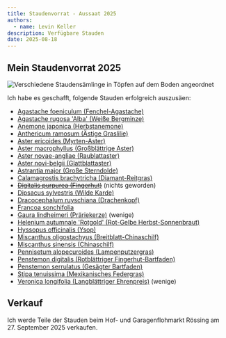 ```yaml
---
title: Staudenvorrat - Aussaat 2025
authors:
  - name: Levin Keller
description: Verfügbare Stauden
date: 2025-08-18
---
```


## Mein Staudenvorrat 2025

![Verschiedene Staudensämlinge in Töpfen auf dem Boden angeordnet](./IMG_20250930_185010118.jpg)

Ich habe es geschafft, folgende Stauden erfolgreich auszusäen:

- [Agastache foeniculum (Fenchel-Agastache)](/de/garden/plants/agastache-foeniculum)
- [Agastache rugosa 'Alba' (Weiße Bergminze)](/de/garden/plants/agastache-rugosa-alba)
- [Anemone japonica (Herbstanemone)](/de/garden/plants/anemone-japonica)
- [Anthericum ramosum (Ästige Graslilie)](/de/garden/plants/anthericum-ramosum)
- [Aster ericoides (Myrten-Aster)](/de/garden/plants/aster-ericoides)
- [Aster macrophyllus (Großblättrige Aster)](/de/garden/plants/aster-macrophyllus)
- [Aster novae-angliae (Raublattaster)](/de/garden/plants/aster-novae-angliae)
- [Aster novi-belgii (Glattblattaster)](/de/garden/plants/aster-novi-belgii)
- [Astrantia major (Große Sterndolde)](/de/garden/plants/astrantia-major)
- [Calamagrostis brachytricha (Diamant-Reitgras)](/de/garden/plants/calamagrostis-brachytricha)
- ~~[Digitalis purpurea (Fingerhut)](/de/garden/plants/digitalis-purpurea)~~ (nichts geworden)
- [Dipsacus sylvestris (Wilde Karde)](/de/garden/plants/dipsacus-sylvestris)
- [Dracocephalum ruyschiana (Drachenkopf)](/de/garden/plants/dracocephalum-ruyschiana)
- [Francoa sonchifolia](/de/garden/plants/francoa-sonchifolia)
- [Gaura lindheimeri (Präriekerze)](/de/garden/plants/gaura-lindheimeri) (wenige)
- [Helenium autumnale 'Rotgold' (Rot-Gelbe Herbst-Sonnenbraut)](/de/garden/plants/helenium-autumnale-rotgold-hybriden)
- [Hyssopus officinalis (Ysop)](/de/garden/plants/hyssopus-officinale)
- [Miscanthus oligostachyus (Breitblatt-Chinaschilf)](/de/garden/plants/miscanthus-oligostachyus)
- [Miscanthus sinensis (Chinaschilf)](/de/garden/plants/miscanthus-sinensis)
- [Pennisetum alopecuroides (Lampenputzergras)](/de/garden/plants/pennisetum-alopecuroides)
- [Penstemon digitalis (Rotblättriger Fingerhut-Bartfaden)](/de/garden/plants/penstemon-digitalis-husker-red)
- [Penstemon serrulatus (Gesägter Bartfaden)](/de/garden/plants/penstemon-serrulatus)
- [Stipa tenuissima (Mexikanisches Federgras)](/de/garden/plants/stipa-tenuissima)
- [Veronica longifolia (Langblättriger Ehrenpreis)](/de/garden/plants/veronica-longifolia) (wenige)

## Verkauf

Ich werde Teile der Stauden beim Hof- und Garagenflohmarkt Rössing am 27.
September 2025 verkaufen.
